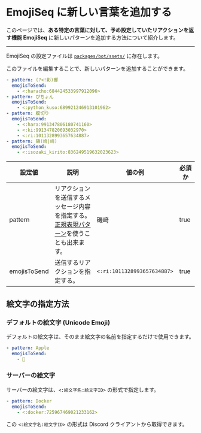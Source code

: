 # EmojiSeq に新しい言葉を追加する

このページでは、**ある特定の言葉に対して、予め設定していたリアクションを返す機能 EmojiSeq** に新しいパターンを追加する方法について紹介します。

---

EmojiSeq の設定ファイルは [`packages/bot/ssets/`](https://github.com/approvers/OreOreBot2/blob/main/packages/bot/assets/emoji-seq.yaml) に存在します。

このファイルを編集することで、新しいパターンを追加することができます。

```yml filename="assets/emoji-seq.yaml"
- pattern: (?<!影)響
  emojisToSend:
    - <:haracho:684424533997912096>
- pattern: ぴちょん
  emojisToSend:
    - <:python_kuso:689921246913101962>
- pattern: 腹切り
  emojisToSend:
    - <:hara:991347806180741160>
    - <:ki:991347820693032970>
    - <:ri:1011328993657634887>
- pattern: 磯(崎|﨑)
  emojisToSend:
    - <:isozaki_kirito:836249519632023623>
```

| 設定値       | 説明                                                                                                                                                                          | 値の例                      | 必須か |
| ------------ | ----------------------------------------------------------------------------------------------------------------------------------------------------------------------------- | --------------------------- | ------ |
| pattern      | リアクションを送信するメッセージ内容を指定する。<br/>[正規表現パターン](https://developer.mozilla.org/ja/docs/Web/JavaScript/Guide/Regular_Expressions)を使うことも出来ます。 | 磯﨑                        | true   |
| emojisToSend | 送信するリアクションを指定する。                                                                                                                                              | `<:ri:1011328993657634887>` | true   |

## 絵文字の指定方法

### デフォルトの絵文字 (Unicode Emoji)

デフォルトの絵文字は、そのまま絵文字の名前を指定するだけで使用できます。

```yml
- pattern: Apple
  emojisToSend:
    - 🍎
```

### サーバーの絵文字

サーバーの絵文字は、`<:絵文字名:絵文字ID>` の形式で指定します。

```yml
- pattern: Docker
  emojisToSend:
    - <:docker:725967469021233162>
```

この `<:絵文字名:絵文字ID>` の形式は Discord クライアントから取得できます。
